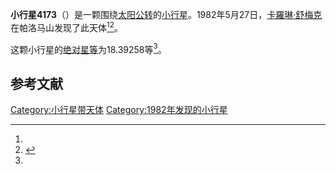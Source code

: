 {{Infobox planet
| bgcolour = #FFFFC0
| name = 4173 Thicksten
| symbol = 
| image = 
| caption = 
| discovery = yes
| discovery_ref = 
| discoverer = [[卡羅琳·舒梅克|卡羅琳·舒梅克]]
| discovery_site = [[帕洛马山|帕洛马山]] 
| discovered = 1982年5月27日
| designations = yes
| mp_name = 
| named_after = 
| alt_names = 1982 KG1/ 1951 WG1 / 1969 TS6 / 1969 VG3 / 1985 CB / 1999 CE154
| mp_category = [[主带小行星|主带小行星]]
| orbit_ref = <ref name="a">[http://ssd.jpl.nasa.gov/sbdb.cgi?sstr=4173 4173 Thicksten] {{Wayback|url=http://ssd.jpl.nasa.gov/sbdb.cgi?sstr=4173 |date=20201124004204 }}，小行星數據庫瀏覽器（JPL Small-Body Database Browser）－[[美国国家航空航天局|美国国家航空航天局]]喷气推进实验室</ref>
| epoch = 2456400.5 (2013年4月18日更新)
| aphelion = {{convert|2.6454535|AU|km|3|abbr=on|lk=out}}
| perihelion = {{convert|2.0714237|AU|km|3|abbr=on}}
| semimajor = {{convert|2.3584386|AU|km|3|abbr=on}}
| eccentricity = 0.121697
| period = 1322.925244 [[日|日]]<br />3.62[[儒略年|儒略年]]
| avg_speed = 
| inclination = 4.14442
| asc_node = 107.30496
| mean_anomaly = 
| arg_peri = 18.39258
| satellites = 
| physical_characteristics = yes
| dimensions = 
| mass = 
| density = 
| surface_grav = 
| escape_velocity = 
| sidereal_day = 
| axial_tilt = 
| pole_ecliptic_lat = 
| pole_ecliptic_lon = 
| albedo = 
| temperatures= 
| temp_name1 = 
| mean_temp_1 = 
| max_temp_1 = 
| temp_name2 = 
| max_temp_2 = 
| spectral_type = 
| abs_magnitude = 18.39258
}}

'''小行星4173'''（{{lang-en|4173 Thicksten}}）是一颗围绕[[太阳|太阳]][[公转|公转]]的[[小行星|小行星]]。1982年5月27日，[[卡羅琳·舒梅克|卡羅琳·舒梅克]]在帕洛马山发现了此天体<ref name="a" /><ref>{{cite news|title=小行星列表|url=http://cfa-www.harvard.edu/iau/lists/NumberedMPs.txt|accessdate=2013-07-08|newspaper=哈佛大学|archive-date=2008-05-17|archive-url=https://web.archive.org/web/20080517010638/http://cfa-www.harvard.edu/iau/lists/NumberedMPs.txt|dead-url=no}}</ref>。

这颗小行星的[[绝对星等|绝对星等]]为18.39258等<ref name="a" />。

==参考文献==
{{reflist}}
{{Minor Planet Number|[[小行星4172|小行星4172]]|[[小行星4174|小行星4174]]}}

{{小天体}}

[[Category:小行星带天体|Category:小行星带天体]]
[[Category:1982年发现的小行星|Category:1982年发现的小行星]]

{{asteroid-stub}}